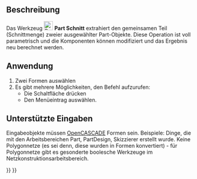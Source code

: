 <languages/>

{{Docnav/de
|[[Part_Fuse/de|Vereinigung]]
|[[Part_JoinConnect/de|Verbinden]]
|[[Part_Workbench/de|Part]]
|IconL=Part_Fuse.svg
|IconR=Part_JoinConnect.svg
|IconC=Workbench_Part.svg
}}

{{GuiCommand/de
|Name=Part Common
|Name/de=Part Schnitt
|MenuLocation=Formteil → Boolesche Operation → Schnitt
|Workbenches=[[Part_Workbench/de|Part]]
|SeeAlso=[[Part_Boolean/de|Part Boolesche Operationen]], [[Part_Cut/de|Part Differenz]], [[Part_Fuse/de|Part Vereinigung]]
}}

<span id="Description"></span>
==Beschreibung==

Das Werkzeug [[Image:Part_Common.svg|24px]] '''Part Schnitt''' extrahiert den gemeinsamen Teil (Schnittmenge) zweier ausgewählter Part-Objekte. Diese Operation ist voll parametrisch und die Komponenten können modifiziert und das Ergebnis neu berechnet werden.

<span id="Usage"></span>
== Anwendung ==

# Zwei Formen auswählen
# Es gibt mehrere Möglichkeiten, den Befehl aufzurufen:
#* Die Schaltfläche {{Button|[[Image:Part_Common.svg|16px]] [[Part_Common/de|Schnitt]]}} drücken
#* Den Menüeintrag {{MenuCommand|Part → Boolesche Verknüpfung → [[Image:Part_Common.svg|16px]] Schnitt}} auswählen.

<span id="Supported_inputs"></span>
== Unterstützte Eingaben ==

Eingabeobjekte müssen [[OpenCASCADE/de|OpenCASCADE]] Formen sein. Beispiele: Dinge, die mit den Arbeitsbereichen Part, PartDesign, Skizzierer erstellt wurde. Keine Polygonnetze (es sei denn, diese wurden in Formen konvertiert) - für Polygonnetze gibt es gesonderte boolesche Werkzeuge im Netzkonstruktionsarbeitsbereich.


{{Docnav/de
|[[Part_Fuse/de|Vereinigung]]
|[[Part_JoinConnect/de|Verbinden]]
|[[Part_Workbench/de|Part]]
|IconL=Part_Fuse.svg
|IconR=Part_JoinConnect.svg
|IconC=Workbench_Part.svg
}}

{{Part_Tools_navi{{#translation:}}}}
{{Userdocnavi{{#translation:}}}}